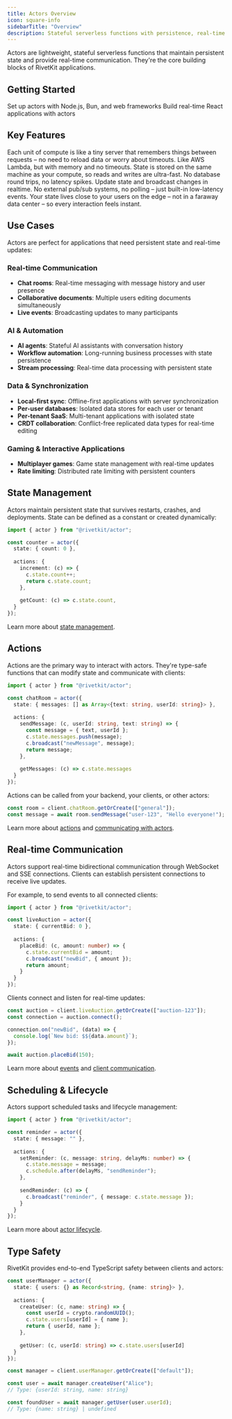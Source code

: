 ```yaml
---
title: Actors Overview
icon: square-info
sidebarTitle: "Overview"
description: Stateful serverless functions with persistence, real-time communication, and automatic scaling
---
```


Actors are lightweight, stateful serverless functions that maintain persistent state and provide real-time communication. They're the core building blocks of RivetKit applications.

## Getting Started

<CardGroup cols={2}>
<Card title="Backend Quickstart" href="/actors/quickstart-backend" icon="server" arrow horizontal>
  Set up actors with Node.js, Bun, and web frameworks
</Card>
<Card title="React Quickstart" href="/actors/quickstart-react" icon="react" arrow horizontal>
  Build real-time React applications with actors
</Card>
</CardGroup>

## Key Features

<CardGroup cols={2}>
<Card title="Long-Lived, Stateful Compute" icon="microchip">
  Each unit of compute is like a tiny server that remembers things between requests – no need to reload data or worry about timeouts. Like AWS Lambda, but with memory and no timeouts.
</Card>
<Card title="Blazing-Fast Reads & Writes" icon="bolt">
  State is stored on the same machine as your compute, so reads and writes are ultra-fast. No database round trips, no latency spikes.
</Card>
<Card title="Realtime, Made Simple" icon="tower-broadcast">
  Update state and broadcast changes in realtime. No external pub/sub systems, no polling – just built-in low-latency events.
</Card>
<Card title="Store Data Near Your Users" icon="globe">
  Your state lives close to your users on the edge – not in a faraway data center – so every interaction feels instant.
</Card>
</CardGroup>


## Use Cases

Actors are perfect for applications that need persistent state and real-time updates:

### Real-time Communication
- **Chat rooms**: Real-time messaging with message history and user presence
- **Collaborative documents**: Multiple users editing documents simultaneously
- **Live events**: Broadcasting updates to many participants

### AI & Automation
- **AI agents**: Stateful AI assistants with conversation history
- **Workflow automation**: Long-running business processes with state persistence
- **Stream processing**: Real-time data processing with persistent state

### Data & Synchronization
- **Local-first sync**: Offline-first applications with server synchronization
- **Per-user databases**: Isolated data stores for each user or tenant
- **Per-tenant SaaS**: Multi-tenant applications with isolated state
- **CRDT collaboration**: Conflict-free replicated data types for real-time editing

### Gaming & Interactive Applications
- **Multiplayer games**: Game state management with real-time updates
- **Rate limiting**: Distributed rate limiting with persistent counters

## State Management

Actors maintain persistent state that survives restarts, crashes, and deployments. State can be defined as a constant or created dynamically:

```typescript
import { actor } from "@rivetkit/actor";

const counter = actor({
  state: { count: 0 },
  
  actions: {
    increment: (c) => {
      c.state.count++;
      return c.state.count;
    },
    
    getCount: (c) => c.state.count,
  }
});
```

Learn more about [state management](/actors/state).

## Actions

Actions are the primary way to interact with actors. They're type-safe functions that can modify state and communicate with clients:

```typescript
import { actor } from "@rivetkit/actor";

const chatRoom = actor({
  state: { messages: [] as Array<{text: string, userId: string}> },
  
  actions: {
    sendMessage: (c, userId: string, text: string) => {
      const message = { text, userId };
      c.state.messages.push(message);
      c.broadcast("newMessage", message);
      return message;
    },
    
    getMessages: (c) => c.state.messages
  }
});
```

Actions can be called from your backend, your clients, or other actors:

```typescript
const room = client.chatRoom.getOrCreate(["general"]);
const message = await room.sendMessage("user-123", "Hello everyone!");
```

Learn more about [actions](/actors/actions) and [communicating with actors](/actors/communicating-with-actors).

## Real-time Communication

Actors support real-time bidirectional communication through WebSocket and SSE connections. Clients can establish persistent connections to receive live updates.

For example, to send events to all connected clients:

```typescript
import { actor } from "@rivetkit/actor";

const liveAuction = actor({
  state: { currentBid: 0 },
  
  actions: {
    placeBid: (c, amount: number) => {
      c.state.currentBid = amount;
      c.broadcast("newBid", { amount });
      return amount;
    }
  }
});
```

Clients connect and listen for real-time updates:

```typescript
const auction = client.liveAuction.getOrCreate(["auction-123"]);
const connection = auction.connect();

connection.on("newBid", (data) => {
  console.log(`New bid: $${data.amount}`);
});

await auction.placeBid(150);
```

Learn more about [events](/actors/events) and [client communication](/actors/communicating-with-actors).

## Scheduling & Lifecycle

Actors support scheduled tasks and lifecycle management:

```typescript
import { actor } from "@rivetkit/actor";

const reminder = actor({
  state: { message: "" },
  
  actions: {
    setReminder: (c, message: string, delayMs: number) => {
      c.state.message = message;
      c.schedule.after(delayMs, "sendReminder");
    },
    
    sendReminder: (c) => {
      c.broadcast("reminder", { message: c.state.message });
    }
  }
});
```

Learn more about [actor lifecycle](/actors/lifecycle).

## Type Safety

RivetKit provides end-to-end TypeScript safety between clients and actors:

<CodeGroup>

```typescript Actor
const userManager = actor({
  state: { users: {} as Record<string, {name: string}> },
  
  actions: {
    createUser: (c, name: string) => {
      const userId = crypto.randomUUID();
      c.state.users[userId] = { name };
      return { userId, name };
    },
    
    getUser: (c, userId: string) => c.state.users[userId]
  }
});
```

```typescript Client
const manager = client.userManager.getOrCreate(["default"]);

const user = await manager.createUser("Alice");
// Type: {userId: string, name: string}

const foundUser = await manager.getUser(user.userId);
// Type: {name: string} | undefined
```

</CodeGroup>

